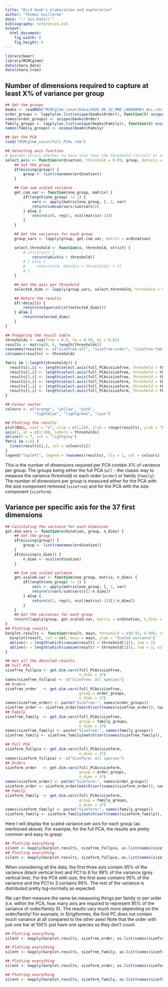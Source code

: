 ```yaml
---
title: "Bird beak's elaboration and exploration"
author: "Thomas Guillerme"
date: "`r Sys.Date()`"
bibliography: references.bib
output:
  html_document:
    fig_width: 8
    fig_height: 8
---
```



```r
library(beer)
library(MCMCglmm)
data(chara_data)
data(chara_tree)
```

## Number of dimensions required to capture at least X% of variance per group


```r
## Get the groups
beaks <- readRDS("MCMCglmm_covar/Data/2020_06_19_MMB_LANDMARKS_ALL.rds")
order_groups <- lapply(as.list(unique(beaks$Order)), function(X) unique(beaks$TipLabel[beaks$Order %in% X]))
names(order_groups) <- unique(beaks$Order)
family_groups <- lapply(as.list(unique(beaks$Family)), function(X) unique(beaks$TipLabel[beaks$Family %in% X]))
names(family_groups) <- unique(beaks$Family)

## Get the PCA
load("MCMCglmm_covar/full_PCAs.rda")

## Selecting axis function
# @params strict whether to have less than the threshold (strict) or at least the threshold (false)
select.axis <- function(ordination, threshold = 0.99, group, details = FALSE, strict = FALSE) {
    ## Set the group
    if(missing(group)) {
        group <- list(rownames(ordination))
    }

    ## Cum sum scaled variance
    get.cum.var <- function(one_group, matrix) {
        if(length(one_group) != 1) {
            vars <- apply(matrix[one_group, ], 2, var)
            return(cumsum(vars/sum(vars)))
        } else {
            return(c(0, rep(1, ncol(matrix)-1)))
        }
    }

    ## Get the variances for each group
    group_vars <- lapply(group, get.cum.var, matrix = ordination)

    select.threshold <- function(x, threshold, strict) {
        # if(strict) {
            return(which(x < threshold))
        # } else {
        #     return(c(0, which(x < threshold)) + 1)
        # }
    }

    ## Get the axis per threshold
    selected_dims <- lapply(group_vars, select.threshold, threshold = threshold, strict = strict)

    ## Return the results
    if(!details) {
        return(unique(unlist(selected_dims)))
    } else {
        return(selected_dims)
    }
}

## Preparing the result table
thresholds <- seq(from = 0.9, to = 0.99, by = 0.01)
results <- matrix(0, 6, length(thresholds))
rownames(results) <- c("sizefree-all", "sizefree-order", "sizefree-family", "sizeform-all", "sizeform-order", "sizeform-family")
colnames(results) <- thresholds

for(i in 1:length(thresholds)) {
  results[1,i] <- length(select.axis(full_PCAs$sizefree, threshold = thresholds[i]))
  results[2,i] <- length(select.axis(full_PCAs$sizefree, threshold = thresholds[i], group = order_groups))
  results[3,i] <- length(select.axis(full_PCAs$sizefree, threshold = thresholds[i], group = family_groups))
  results[4,i] <- length(select.axis(full_PCAs$sizeform, threshold = thresholds[i]))
  results[5,i] <- length(select.axis(full_PCAs$sizeform, threshold = thresholds[i], group = order_groups))
  results[6,i] <- length(select.axis(full_PCAs$sizeform, threshold = thresholds[i], group = family_groups))
}

## Colour vector
colours <- c("orange", "yellow", "pink",
             "lightblue", "lightgreen", "cyan")

## Plotting the results
plot(NULL, xaxt = "n", xlim = c(1,10), ylim = range(results), ylab = "Dimensions", xlab = "Thresholds")
axis(1, at = c(1:10), labels = thresholds)
abline(h = 7, col = "lightgrey")
for(i in 1:6) {
  lines(results[i,], col = colours[i])
}
legend("topleft", legend = rownames(results), lty = 1, col = colours)
```

This is the number of dimensions required per PCA contain X% of variance per group. The groups being either the full PCA (`all` - the classic way to measure the variance threshold) or each order (`order`) or family (`family`).
The number of dimensions per group is measured either for the PCA with the size component removed (`sizefree`) and for the PCA with the size component (`sizeform`).

## Variance per specific axis for the 37 first dimensions

```r
## Calculating the variance for each dimension
get.dim.vars <- function(ordination, group, n_dims) {
    ## Set the group
    if(missing(group)) {
        group <- list(rownames(ordination))
    }
    if(missing(n_dims)) {
        n_dims <- ncol(ordination)
    }

    ## Cum sum scaled variance
    get.scaled.var <- function(one_group, matrix, n_dims) {
        if(length(one_group) != 1) {
            vars <- apply(matrix[one_group, ], 2, var)
            return(c(vars/sum(vars))[1:n_dims])
        } else {
            return(c(1, rep(0, ncol(matrix)-1))[1:n_dims])
        }
    }
    ## Get the variances for each group
    return(lapply(group, get.scaled.var, matrix = ordination, n_dims = n_dims))
}
## Plotting results
barplot.results <- function(result, main, threshold = c(0.95, 0.99), col = "orange") {
  barplot(result, col = col, main = main, ylab = "Scaled variance")
  abline(v = length(which(cumsum(result) < threshold[1])), lwd = 2)
  abline(v = length(which(cumsum(result) < threshold[2])), lwd = 2, col = "grey")
}

## Get all the detailed results
## Full PCA
sizefree_fullpca <- get.dim.vars(full_PCAs$sizefree,
                                 n_dims = 37)
names(sizefree_fullpca) <- c("Sizefree: all species")
## Orders
sizefree_order   <- get.dim.vars(full_PCAs$sizefree,
                                 group = order_groups,
                                 n_dims = 37)
names(sizefree_order) <- paste("Sizefree:", names(order_groups))
sizefree_order <- sizefree_order[match(sort(names(sizefree_order)), names(sizefree_order))]
## Family
sizefree_family  <- get.dim.vars(full_PCAs$sizefree,
                                 group = family_groups,
                                 n_dims = 37)
names(sizefree_family) <- paste("Sizefree:", names(family_groups))
sizefree_family <- sizefree_family[match(sort(names(sizefree_family)), names(sizefree_family))]

## Full PCA
sizeform_fullpca <- get.dim.vars(full_PCAs$sizeform,
                                 n_dims = 37)
names(sizeform_fullpca) <- c("Sizeform: all species")
## Orders
sizeform_order   <- get.dim.vars(full_PCAs$sizeform,
                                 group = order_groups,
                                 n_dims = 37)
names(sizeform_order) <- paste("Sizeform:", names(order_groups))
sizeform_order <- sizeform_order[match(sort(names(sizeform_order)), names(sizeform_order))]
## Family
sizeform_family  <- get.dim.vars(full_PCAs$sizeform,
                                 group = family_groups,
                                 n_dims = 37)
names(sizeform_family) <- paste("Sizeform:", names(family_groups))
sizeform_family <- sizeform_family[match(sort(names(sizeform_family)), names(sizeform_family))]

```

Here I will display the scaled variance per axis for each group (as mentioned above).
For example, for the full PCA, the results are pretty common and easy to grasp:


```r
## Plotting everything
silent <- mapply(barplot.results, sizefree_fullpca, as.list(names(sizefree_fullpca)))
## Plotting everything
silent <- mapply(barplot.results, sizeform_fullpca, as.list(names(sizeform_fullpca)), MoreArgs = list(col = colours[4]))
```

When considering all the data, the first three axis contain 95% of the variance (black vertical line) and PC1 to 6 for 99% of the variance (grey vertical line).
For the PCA with size, the first axes contains 95% of the variance and the PC1 to 3 contains 99%.
The rest of the variance is distributed pretty log-normally as expected.


We can then measure the same be measuring things per family or per order (i.e. within the PCA, how many axis are required to represent 95% of the variance of order/family X).
The results vary much more depending on the order/family! For example, in Strigiformes, the first PC does not contain much variance at all compared to the other axes!
Note that the order with just one bar at 100% just have one species so they don't count.


```r
## Plotting everything
silent <- mapply(barplot.results, sizefree_order, as.list(names(sizefree_order)), MoreArgs = list(col = colours[2]))
```

```r
## Plotting everything
silent <- mapply(barplot.results, sizefree_family, as.list(names(sizefree_family)), MoreArgs = list(col = colours[3]))
```

```r
## Plotting everything
silent <- mapply(barplot.results, sizeform_order, as.list(names(sizeform_order)), MoreArgs = list(col = colours[5]))
```

```r
## Plotting everything
silent <- mapply(barplot.results, sizeform_family, as.list(names(sizeform_family)), MoreArgs = list(col = colours[6]))
```
